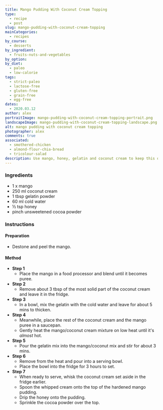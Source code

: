 ```yaml
---
title: Mango Pudding With Coconut Cream Topping
type:
  - recipe
  - post
slug: mango-pudding-with-coconut-cream-topping
mainCategories: 
  - recipes
by_course:
  - desserts
by_ingredient:
  - fruits-nuts-and-vegetables
by_option:
by_diet:
  - paleo
  - low-calorie
tags:
  - strict-paleo
  - lactose-free
  - gluten-free
  - grain-free
  - egg-free
dates: 
  - 2020.03.12
author: alex
portraitImage: mango-pudding-with-coconut-cream-topping-portrait.png
landscapeImage: mango-pudding-with-coconut-cream-topping-landscape.png
alt: mango pudding with coconut cream topping
photographer: alex
comments: true
associated:
  - smothered-chicken
  - almond-flour-chia-bread
  - tricolour-salad
description: Use mango, honey, gelatin and coconut cream to keep this dessert sweet, tasty and paleo-friendly.
---
```


<Ingredients>

### Ingredients
    
  - 1 x mango
  - 250 ml coconut cream 
  - 1 tbsp gelatin powder
  - 60 ml cold water 
  - ½ tsp honey
  - pinch unsweetened cocoa powder

</Ingredients>

<Instructions>

### Instructions

#### Preparation

  - Destone and peel the mango.

#### Method

  - **Step 1**
    - Place the mango in a food processor and blend until it becomes puree.
  - **Step 2**
    - Remove about 3 tbsp of the most solid part of the coconut cream and leave it in the fridge.
  - **Step 3**
    - In a bowl, mix the gelatin with the cold water and leave for about 5 mins to thicken.
  - **Step 4**
    - Meanwhile, place the rest of the coconut cream and the mango puree in a saucepan.
    - Gently heat the mango/coconut cream mixture on low heat until it's *almost* hot.
  - **Step 5**
    - Pour the gelatin mix into the mango/coconut mix and stir for about 3 mins.
  - **Step 6**
    - Remove from the heat and pour into a serving bowl.
    - Place the bowl into the fridge for 3 hours to set.
  - **Step 7**
    - When ready to serve, whisk the coconut cream set aside in the fridge earlier. 
    - Spoon the whipped cream onto the top of the hardened mango pudding.
    - Drip the honey onto the pudding.
    - Sprinkle the cocoa powder over the top.

</Instructions>